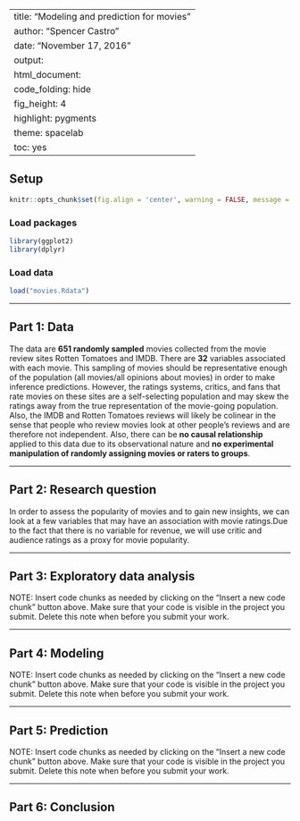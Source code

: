 
---
title: "Modeling and prediction for movies"
author: "Spencer Castro"
date: "November 17, 2016"
output: 
  html_document:
    code_folding: hide
    fig_height: 4
    highlight: pygments
    theme: spacelab
    toc: yes
---

## Setup

```{r setup, include=FALSE}
knitr::opts_chunk$set(fig.align = 'center', warning = FALSE, message = FALSE, results = 'hide')
```

### Load packages

```{r load-packages, message = FALSE}
library(ggplot2)
library(dplyr)
```

### Load data


```{r load-data, }
load("movies.Rdata")

```


* * *

## Part 1: Data

The data are <b>651 randomly sampled</b> movies collected from the movie review sites Rotten Tomatoes and IMDB. There are <b>32</b> variables associated with each movie. This sampling of movies should be representative enough of the population (all movies/all opinions about movies) in order to make inference predictions. However, the ratings systems, critics, and fans that rate movies on these sites are a self-selecting population and may skew the ratings away from the true representation of the movie-going population. Also, the IMDB and Rotten Tomatoes reviews will likely be colinear in the sense that people who review movies look at other people's reviews and are therefore not independent. Also, there can be <b>no causal relationship</b> applied to this data due to its observational nature and <b>no experimental manipulation of randomly assigning movies or raters to groups</b>. 


* * *

## Part 2: Research question

In order to assess the popularity of movies and to gain new insights, we can look at a few variables that may have an association with movie ratings.Due to the fact that there is no variable for revenue, we will use critic and audience ratings as a proxy for movie popularity.





* * *

## Part 3: Exploratory data analysis

NOTE: Insert code chunks as needed by clicking on the "Insert a new code chunk" 
button above. Make sure that your code is visible in the project you submit. 
Delete this note when before you submit your work.

* * *

## Part 4: Modeling

NOTE: Insert code chunks as needed by clicking on the "Insert a new code chunk" 
button above. Make sure that your code is visible in the project you submit. 
Delete this note when before you submit your work.

* * *

## Part 5: Prediction

NOTE: Insert code chunks as needed by clicking on the "Insert a new code chunk" 
button above. Make sure that your code is visible in the project you submit. 
Delete this note when before you submit your work.

* * *

## Part 6: Conclusion
